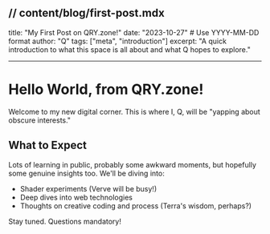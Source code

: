 ## // content/blog/first-post.mdx

title: "My First Post on QRY.zone!"
date: "2023-10-27" # Use YYYY-MM-DD format
author: "Q"
tags: ["meta", "introduction"]
excerpt: "A quick introduction to what this space is all about and what Q hopes to explore."

---

# Hello World, from QRY.zone!

Welcome to my new digital corner. This is where I, Q, will be "yapping about obscure interests."

## What to Expect

Lots of learning in public, probably some awkward moments, but hopefully some genuine insights too. We'll be diving into:

- Shader experiments (Verve will be busy!)
- Deep dives into web technologies
- Thoughts on creative coding and process (Terra's wisdom, perhaps?)

Stay tuned. Questions mandatory!
